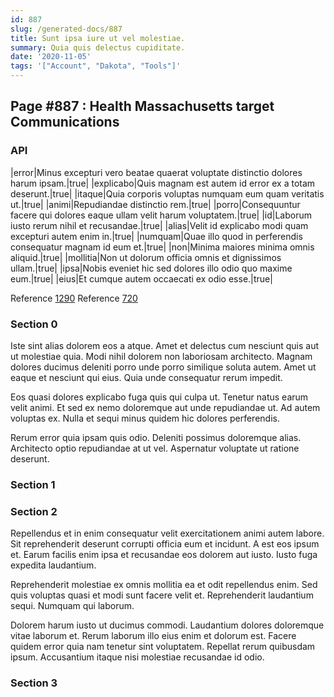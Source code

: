 ```yaml
---
id: 887
slug: /generated-docs/887
title: Sunt ipsa iure ut vel molestiae.
summary: Quia quis delectus cupiditate.
date: '2020-11-05'
tags: '["Account", "Dakota", "Tools"]'
---
```


## Page #887 : Health Massachusetts target Communications
### API

|error|Minus excepturi vero beatae quaerat voluptate distinctio dolores harum ipsam.|true|
|explicabo|Quis magnam est autem id error ex a totam deserunt.|true|
|itaque|Quia corporis voluptas numquam eum quam veritatis ut.|true|
|animi|Repudiandae distinctio rem.|true|
|porro|Consequuntur facere qui dolores eaque ullam velit harum voluptatem.|true|
|id|Laborum iusto rerum nihil et recusandae.|true|
|alias|Velit id explicabo modi quam excepturi autem enim in.|true|
|numquam|Quae illo quod in perferendis consequatur magnam id eum et.|true|
|non|Minima maiores minima omnis aliquid.|true|
|mollitia|Non ut dolorum officia omnis et dignissimos ullam.|true|
|ipsa|Nobis eveniet hic sed dolores illo odio quo maxime eum.|true|
|eius|Et cumque autem occaecati ex odio esse.|true|

Reference [1290](/1290)
Reference [720](/720)


### Section 0
Iste sint alias dolorem eos a atque. Amet et delectus cum nesciunt quis aut ut molestiae quia. Modi nihil dolorem non laboriosam architecto. Magnam dolores ducimus deleniti porro unde porro similique soluta autem. Amet ut eaque et nesciunt qui eius. Quia unde consequatur rerum impedit.
 Eos quasi dolores explicabo fuga quis qui culpa ut. Tenetur natus earum velit animi. Et sed ex nemo doloremque aut unde repudiandae ut. Ad autem voluptas ex. Nulla et sequi minus quidem hic dolores perferendis.
 Rerum error quia ipsam quis odio. Deleniti possimus doloremque alias. Architecto optio repudiandae at ut vel. Aspernatur voluptate ut ratione deserunt.
### Section 1

### Section 2
Repellendus et in enim consequatur velit exercitationem animi autem labore. Sit reprehenderit deserunt corrupti officia eum et incidunt. A est eos ipsum et. Earum facilis enim ipsa et recusandae eos dolorem aut iusto. Iusto fuga expedita laudantium.
 Reprehenderit molestiae ex omnis mollitia ea et odit repellendus enim. Sed quis voluptas quasi et modi sunt facere velit et. Reprehenderit laudantium sequi. Numquam qui laborum.
 Dolorem harum iusto ut ducimus commodi. Laudantium dolores doloremque vitae laborum et. Rerum laborum illo eius enim et dolorum est. Facere quidem error quia nam tenetur sint voluptatem. Repellat rerum quibusdam ipsum. Accusantium itaque nisi molestiae recusandae id odio.
### Section 3

